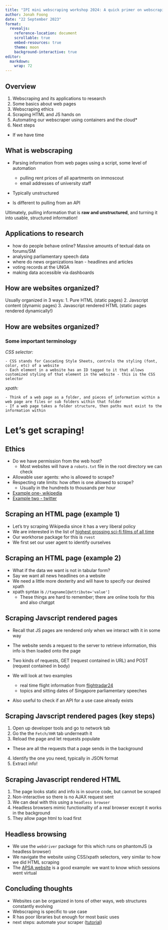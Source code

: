 ---
title: "IPI mini webscraping workshop 2024: A quick primer on webscraping in R"
author: Jonah Foong
date: "22 September 2023"
format: 
  revealjs:
    reference-location: document
    scrollable: true
    embed-resources: true
    theme: moon
    background-interactive: true
editor: 
  markdown: 
    wrap: 72
---

## Overview

1. Webscraping and its applications to research
2. Some basics about web pages
3. Webscraping ethics
4. Scraping HTML and JS hands on
5. Automating our webscraper using containers and the cloud*
6. Next steps

* If we have time

## What is webscraping

- Parsing information from web pages using a script, some level of automation

    - pulling rent prices of all apartments on immoscout
    - email addresses of university staff
- Typically unstructured
- Is different to pulling from an API

Ultimately, pulling information that is **raw and unstructured**, and turning it into usable, structured information!

## Applications to research 

- how do people behave online? Massive amounts of textual data on forums/SM
- analysing parliamentary speech data
- where do news organizations lean - headlines and articles
- voting records at the UNGA
- making data accessible via dashboards

## How are websites organized?

Usually organized in 3 ways:
  1. Pure HTML (static pages)
  2. Javscript content (dynamic pages)
  3. Javascript rendered HTML (static pages rendered dynamically!)

## How are websites organized?

### Some important terminology

*CSS selector:*

    - CSS stands for Cascading Style Sheets, controls the styling (font, color, etc) of a website
    - Each element in a website has an ID tagged to it that allows customized styling of that element in the website - this is the CSS selector
    
*xpath:* 

    - Think of a web page as a folder, and pieces of information within a web page are files or sub folders within that folder
    - If a web page takes a folder structure, then paths must exist to the information within

<!-- ::: {.panel-tabset} -->

<!-- ### HTML -->

<!-- - Information you want can be found in source code -->


<!-- ### Javscript -->

<!-- - Information you want cannot be found in source code -->


<!-- ::: -->

# Let's get scraping!

## Ethics

- Do we have permission from the web host? 
  - Most websites will have a `robots.txt` file in the root directory we can check
- Allowable user agents: who is allowed to scrape?
- Respecting rate limits: how often is one allowed to scrape?
  - Usually in the hundreds to thousands per hour

- [Example one- wikipedia](https://en.wikipedia.org/robots.txt){target="_blank"}
- [Example two - twitter](https://twitter.com/robots.txt){target="_blank"}

## Scraping an HTML page (example 1)

- Let's try scraping Wikipedia since it has a very liberal policy
- We are interested in the list of [highest grossing sci-fi films of all time](https://en.wikipedia.org/wiki/List_of_highest-grossing_science_fiction_films)
- Our workhorse package for this is `rvest`
- We first set our user agent to identify ourselves

## Scraping an HTML page (example 2)

- What if the data we want is not in tabular form?
- Say we want all news headlines on a website
- We need a little more dexterity and will have to specify our desired xpath
- xpath syntax is `//tagname[@attribute='value']`
  - These things are hard to remember; there are online tools for this and also chatgpt

## Scraping Javscript rendered pages

- Recall that JS pages are rendered only when we interact with it in some way
- The website sends a request to the server to retrieve information, this info is then loaded onto the page
- Two kinds of requests, GET (request contained in URL) and POST (request contained in body)
- We will look at two examples

    - real time flight information from [flightradar24](https://www.flightradar24.com/)
    - topics and sitting dates of Singapore parliamentary speeches
- Also useful to check if an API for a use case already exists

## Scraping Javscript rendered pages (key steps)

1. Open up developer tools and go to network tab
2. Go the the `Fetch/XHR` tab underneath it
3. Reload the page and let requests populate
  - These are all the requests that a page sends in the background
4. Identify the one you need, typically in JSON format
5. Extract info!

## Scraping Javascript rendered HTML

1. The page looks static and info is in source code, but cannot be scraped
2. Non-interactive so there is no AJAX request sent
3. We can deal with this using a `headless browser`
4. Headless browsers mimic functionality of a real browser except it works in the background
5. They allow page html to load first

## Headless browsing

- We use the `webdriver` package for this which runs on phantomJS (a headless browser)
- We navigate the website using CSS/xpath selectors, very similar to how we did HTML scraping
- The [APSA website](https://convention2.allacademic.com/one/apsa/apsa23/index.php) is a good example: we want to know which sessions went virtual


## Concluding thoughts

- Websites can be organized in tons of other ways, web structures constantly evolving
- Webscraping is specific to use case
- R has poor libraries but enough for most basic uses
- next steps: automate your scraper ([tutorial](https://jonfoong.github.io/writings/rscrapergcp/))









